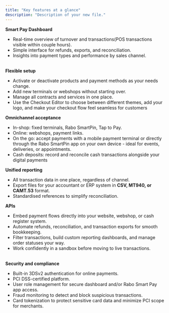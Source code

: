 ```yaml
---
title: "Key features at a glance"
description: "Description of your new file."
---
```


**Smart Pay Dashboard** 

- Real-time overview of turnover and transactions(POS transactions visible within couple hours). 
- Simple interface for refunds, exports, and reconciliation. 
- Insights into payment types and performance by sales channel. \
   

**Flexible setup** 

- Activate or deactivate products and payment methods as your needs change. 
- Add new terminals or webshops without starting over. 
- Manage all contracts and services in one place. 
- Use the Checkout Editor to choose between different themes, add your logo, and make your checkout flow feel seamless for customers 

**Omnichannel acceptance** 

- In-shop: fixed terminals, Rabo SmartPin, Tap to Pay. 
- Online: webshops, payment links. 
- On the go: accept payments with a mobile payment terminal or directly through the Rabo SmartPin app on your own device - ideal for events, deliveries, or appointments. 
- Cash deposits: record and reconcile cash transactions alongside your digital payments 

**Unified reporting** 

- All transaction data in one place, regardless of channel. 
- Export files for your accountant or ERP system in **CSV, MT940, or CAMT.53** format. 
- Standardised references to simplify reconciliation. 

**APIs** 

- Embed payment flows directly into your website, webshop, or cash register system. 
- Automate refunds, reconciliation, and transaction exports for smooth bookkeeping. 
- Filter transactions, build custom reporting dashboards, and manage order statuses your way. 
- Work confidently in a sandbox before moving to live transactions. \
   

**Security and compliance** 

- Built-in 3DSv2 authentication for online payments. 
- PCI DSS-certified platform. 
- User role management for secure dashboard and/or Rabo Smart Pay app access. 
- Fraud monitoring to detect and block suspicious transactions. 
- Card tokenization to protect sensitive card data and minimize PCI scope for merchants. 